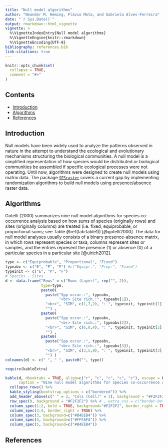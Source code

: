```yaml
---
title: "Null model algorithms"
author: "Neander M. Heming, Flávio Mota, and Gabriela Alves-Ferreira"
date: "`r Sys.Date()`"
output: rmarkdown::html_vignette
vignette: >
  %\VignetteIndexEntry{Null model algorithms}
  %\VignetteEngine{knitr::rmarkdown}
  %\VignetteEncoding{UTF-8}
bibliography: references.bib
link-citations: true
---
```


```r
knitr::opts_chunk$set(
  collapse = TRUE,
  comment = "#>"
)
```

## Contents

-   [Introduction](#intro)
-   [Algorithms](#algorithms)
-   [References](#references)

## Introduction {#intro}

Null models have been widely used to analyze the patterns observed in nature in the attempt to understand the ecological and evolutionary mechanisms structuring the biological communities. A null model is a simplified representation of how species would be distributed or biological communities be assembled if specific ecological processes were not operating. Until now, algorithms were designed to create null models using matrix data. The package [`SESraster`](https://github.com/HemingNM/SESraster) covers a current gap by implementing randomization algorithms to build null models using presence/absence raster data.

## Algorithms {#algorithms}

Gotelli (2000) summarizes nine null model algorithms for species co-occurrence analysis based on how sums of species (originally rows) and sites (originally columns) are treated (i.e. fixed, equiprobable, or proportional sums; see Table \@ref(tab:table1)) [@gotelli2000]. The data for null model analyses usually consists of a binary presence-absence matrix, in which rows represent species or taxa, columns represent sites or samples, and the entries represent the presence (1) or absence (0) of a particular species in a particular site [@ulrich2012].

```r
type <- c("Equiprobable", "Proportional", "Fixed")
typeabv <- c("E", "P", "F") #c("Equipr.", "Prop.", "Fixed")
typeinit <- c("E", "P", "F")
# Species - Sites
d <- data.frame("Rows" = c("Rows (Layer)", rep("", 2)),
                type=type,
                paste0(
                  paste("Spp occur.:", typeabv, 
                        "<br> Site rich.:", typeabv[1]),
                  "<br>", "SIM", c(1,7,2), ": ", typeinit, typeinit[1], 
                  "") ,
                paste0(
                  paste("Spp occur.:", typeabv, 
                        "<br> Site rich.:", typeabv[2]), 
                  "<br>", "SIM", c(6,8,4), ": ", typeinit, typeinit[2], 
                  "") ,
                paste0(
                  paste("Spp occur.:", typeabv, 
                        "<br> Site rich.:", typeabv[3]), 
                  "<br>", "SIM", c(3,5,9), ": ", typeinit, typeinit[3], 
                  "") )
colnames(d) <- c(" ", " ", paste0("", type))
```

```r
require(kableExtra)

kable(d, dbooktabs = TRUE, align=c("r", "c", "c", "c", "c"), escape = F, 
      caption = "Nine null model algorithms for species co-occurrence analysis listed in Gotelli (2000). Algorithms marked in green are already implemented in SESraster") %>%
  collapse_rows() %>%
  kable_styling(bootstrap_options = c("bordered")) %>%
  add_header_above(c(" " = 2, "Cols (Cell)" = 3), background = "#F2F2F2") %>%
  row_spec(0, background = "#F2F2F2") %>% # , extra_css = c("border-bottom-style: none", "", "", "")
  column_spec(1:2, bold = TRUE, background="#F2F2F2", border_right = TRUE) %>%
  column_spec(3:4, border_right = TRUE) %>%
  column_spec(3, background=c("#B4EEB4")) %>%
  column_spec(4, background=c("#FFFAFA")) %>%
  column_spec(5, background=c("#B4EEB4"))

```

## References {#references}
